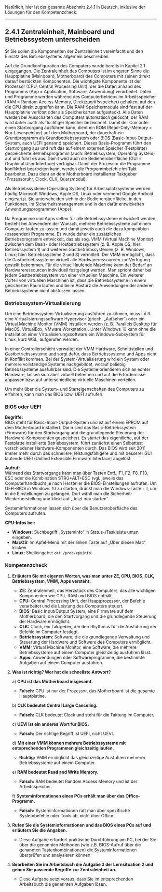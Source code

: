 Natürlich, hier ist der gesamte Abschnitt 2.4.1 in Deutsch, inklusive der Lösungen für den Kompetenzcheck:

---

## 2.4.1 Zentraleinheit, Mainboard und Betriebssystem unterscheiden

**S:** Sie sollen die Komponenten der Zentraleinheit vereinfacht und den Einsatz des Betriebssystems allgemein beschreiben.

Auf die Grundkonfiguration des Computers wurde bereits in Kapitel 2.1 eingegangen. Die Zentraleinheit des Computers ist im engeren Sinne die Hauptplatine (Mainboard, Motherboard) des Computers mit seinen direkt darauf bestückten Komponenten. Die wichtigste Komponente ist der Prozessor (CPU, Central Processing Unit), der die Daten anhand des Programms (App = Application, Software, Anwendung) verarbeitet. Daten und Programme werden während des Computerbetriebs im Arbeitsspeicher (RAM = Random Access Memory, Direktzugriffsspeicher) gehalten, auf den die CPU direkt zugreifen kann. Die RAM-Speichermodule sind fest auf der Hauptplatine verlötet oder als Speicherkarten aufgesteckt. Alle Daten werden bei Ausschalten des Computers automatisch gelöscht, der RAM wird daher auch als flüchtiger Speicher bezeichnet. Damit der Computer einen Startvorgang ausführen kann, dient ein ROM (Read-Only-Memory = Nur-Lesespeicher) auf dem Motherboard, der dauerhaft ein Grundprogramm als Grundbetriebssystem oder BIOS (Basic-Input-Output-System, auch UEFI genannt) speichert. Dieses Basis-Programm führt den Startvorgang aus und ruft das auf einem externen Speicher (Festplatte) gespeicherte Betriebsprogramm (auch: Betriebssystem, Operating System) auf und führt es aus. Damit wird auch die Bedieneroberfläche (GUI = Graphical User Interface) verfügbar. Damit der Prozessor die Programme konfliktfrei bearbeiten kann, werden die Programm­befehle im Takt bearbeitet. Dazu dient an dem Motherboard installierter Taktgeber (Prozessoruhr, Clock, CLK, Quarzmodul).

Als Betriebssysteme (Operating System) für Arbeitsplatzsysteme werden häufig Microsoft Windows, Apple OS, Linux oder vermehrt Google Android eingesetzt. Sie unterscheiden sich in der Bedieneroberfläche, in den Funktionen, im Sicherheitsmanagement und in den dafür entwickelten Anwendungsprogrammen (Apps).

Da Programme und Apps selten für alle Betriebssysteme entwickelt werden, besteht bei Anwendern der Wunsch, mehrere Betriebssysteme auf einem Computer laufen zu lassen und damit jeweils auch die dazu kompatiblen (passenden) Programme. Es wurde daher ein zusätzliches Betriebsprogramm entwickelt, das als sog. VMM (Virtual Machine Monitor) zwischen dem Basis- oder Hostbetriebssystem (z. B. Apple OS, hier: Betriebssystem 1) und weiteren Gastbetriebssystemen (z. B. Windows, Linux; hier: Betriebssysteme 2 und 3) vermittelt. Der VMM ermöglicht, dass die Gastbetriebssysteme virtuell alle Hardwareressourcen zur Verfügung gestellt bekommen. Für die virtuell laufende Maschine kann der Bedarf an Hardwareressourcen individuell festgelegt werden. Man spricht daher bei jedem Gastbetriebssystem von einer virtuellen Maschine. Ein weiterer Vorteil von virtuellen Maschinen ist, dass die Betriebssysteme in einem gesicherten Raum laufen und beim Absturz die Anwendungen der anderen Betriebssysteme nicht abstürzen lassen.

### Betriebssystem-Virtualisierung

Um eine Betriebssystem-Virtualisierung ausführen zu können, muss i.d.R. eine Virtualisierungssoftware Hypervisor (griech. „Aufseher“) oder ein Virtual Machine Monitor (VMM) installiert werden (z. B. Parallels Desktop für MacOS, VirtualBox, VMware Workstation). Unter Windows 10 kann ohne die Installation einer Virtualisierungssoftware ein Windows-Subsystem für Linux, kurz WSL, aufgerufen werden.

In einer Controllerschicht verwaltet der VMM Hardware, Schnittstellen und Gastbetriebssysteme und sorgt dafür, dass Betriebssysteme und Apps nicht in Konflikt kommen. Bei der System-Virtualisierung wird ein System oder mehrere vollständige Systeme nachgebildet, worauf beliebig Betriebssysteme ausführbar sind. Die Systeme orientieren sich an echter Hardware, lassen sich aber virtuell betreiben und auf die Erfordernisse anpassen bzw. auf unterschiedliche virtuelle Maschinen verteilen.

Um mehr über die System- und Starteigenschaften des Computers zu erfahren, kann man das BIOS bzw. UEFI aufrufen.

### BIOS oder UEFI

**Begriffe:**  
BIOS steht für Basic-Input-Output-System und ist auf einem EPROM auf dem Motherboard installiert. Darin sind das Basic-Betriebssystem (Firmware) für den Startvorgang und die grundlegende Steuerung der Hardware-Komponenten gespeichert. Es startet das eigentliche, auf der Festplatte installierte Betriebssystem, führt zunächst einen Selbsttest verschiedener Hardware-Komponenten durch. Das BIOS wird seit 2011 immer mehr durch das schnellere, leistungsfähigere und mit besserer GUI laufende UEFI (Unified Extensible Firmware Interface) abgelöst.

**Aufruf:**  
Während des Startvorgangs kann man über Tasten Entf., F1, F2, F8, F10, ESC oder die Kombination STRG+ALT+ESC (vgl. jeweils das Computerhandbuch) je nach Hersteller die BIOS-Einstellungen aufrufen. Um UEFI-BIOS in Windows 10 zu starten, drückt man die Windows-Taste + I, um in die Einstellungen zu gelangen. Dort wählt man die Sicherheit-Wiederherstellung und klickt auf „Jetzt neu starten“.

Systeminformationen lassen sich über die Benutzeroberfläche des Computers aufrufen.

**CPU-Infos bei:**

- **Windows:** Suchbegriff „Systeminfo“ in Status-/Taskleiste unten eingeben.
- **MacOS:** Im Apfel-Menü mit der linken Taste auf „Über diesen Mac“ klicken.
- **Linux:** Shelleingabe: `cat /proc/cpuinfo`.

### Kompetenzcheck

1. **Erläutern Sie mit eigenen Worten, was man unter ZE, CPU, BIOS, CLK, Betriebssystem, VMM, Apps versteht.**

   - **ZE:** Zentraleinheit, das Herzstück des Computers, das alle wichtigen Komponenten wie CPU, RAM und BIOS enthält.
   - **CPU:** Central Processing Unit, der Hauptprozessor, der Befehle verarbeitet und die Leistung des Computers steuert.
   - **BIOS:** Basic Input/Output System, eine Firmware auf dem Motherboard, die den Startvorgang und die grundlegende Steuerung der Hardware ermöglicht.
   - **CLK:** Clock, ein Taktgeber, der den Rhythmus für die Ausführung der Befehle im Computer festlegt.
   - **Betriebssystem:** Software, die die grundlegende Verwaltung und Steuerung der Hardware und Software des Computers ermöglicht.
   - **VMM:** Virtual Machine Monitor, eine Software, die mehrere Betriebssysteme auf einem Computer gleichzeitig ausführen lässt.
   - **Apps:** Anwendungen oder Softwareprogramme, die bestimmte Aufgaben auf einem Computer ausführen.

2. **Was ist richtig? Wer hat die schnellste Antwort?**

   a) **CPU ist das Motherboard insgesamt.**

   - **Falsch:** CPU ist nur der Prozessor, das Motherboard ist die gesamte Hauptplatine.

   b) **CLK bedeutet Central Large Canceling.**

   - **Falsch:** CLK bedeutet Clock und steht für die Taktung im Computer.

   c) **UEVI ist ein anderes Wort für BIOS.**

   - **Falsch:** Der richtige Begriff ist UEFI, nicht UEVI.

   d) **Mit einer VMM können mehrere Betriebssysteme mit entsprechenden Programmen gleichzeitig laufen.**

   - **Richtig:** VMM ermöglicht das gleichzeitige Ausführen mehrerer Betriebssysteme auf einem Computer.

   e) **RAM bedeutet Read and Write Memory.**

   - **Falsch:** RAM bedeutet Random Access Memory und ist der Arbeitsspeicher.

   f) **Systeminformationen eines PCs erhält man über das Office-Programm.**

   - **Falsch:** Systeminformationen ruft man über spezifische Systembefehle oder Tools ab, nicht über Office.

3. **Rufen Sie die Systeminformationen und das BIOS eines PCs auf und erläutern Sie die Angaben.**

   - Diese Aufgabe erfordert praktische Durchführung am PC, bei der Sie über die genannten Methoden (wie z.B. BIOS-Aufruf über die genannten Tastenkombinationen) die Systeminformationen überprüfen und analysieren können.

4. **Bearbeiten Sie im Arbeitsbuch die Aufgabe 3 der Lernsituation 2 und geben Sie passende Begriffe zur Zentraleinheit an.**

   - Diese Aufgabe setzt voraus, dass Sie im entsprechenden Arbeitsbuch die genannten Aufgaben lösen.

